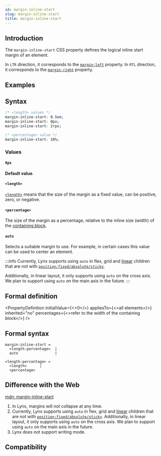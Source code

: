 ```yaml
---
id: margin-inline-start
slug: margin-inline-start
title: margin-inline-start
---
```


## Introduction

The `margin-inline-start` CSS property defines the logical inline start margin of an element.

In `LTR` direction, it corresponds to the [`margin-left`](./margin-left) property.
In `RTL` direction, it corresponds to the [`margin-right`](./margin-right) property.

## Examples


<Go
  example="css-api"
  defaultFile="src/margin-inline-start/App.tsx"
  img="https://lf-lynx.tiktok-cdns.com/obj/lynx-artifacts-oss-sg/lynx-website/assets/doc/css/margin-inline-start.jpg"
  entry="src/margin-inline-start"
  defaultEntryFile="dist/margin-inline-start.lynx.bundle"
/>

## Syntax

```css
/* <length> values */
margin-inline-start: 0.5em;
margin-inline-start: 0px;
margin-inline-start: 2rpx;

/* <percentage> value */
margin-inline-start: 10%;
```

### Values

#### `0px`

**Default value**.

#### `<length>`

[`<length>`](/api/css/data-type/length.mdx) means that the size of the margin as a fixed value, can be positive, zero, or negative.

#### `<percentage>`

The size of the margin as a percentage, relative to the inline size (width) of the [containing block](https://developer.mozilla.org/en-US/docs/Web/CSS/Containing_block).

#### `auto`

Selects a suitable margin to use. For example, in certain cases this value can be used to center an element.

:::info
Currently, Lynx supports using `auto` in flex, grid and [linear](/guide/ui/layout/linear-layout.mdx) children that are not with [`position:fixed/absolute/sticky`](./position).

Additionally, in linear layout, it only supports using `auto` on the cross axis. We plan to support using `auto` on the main axis in the future.
:::

## Formal definition


<PropertyDefinition
  initialValue={<>0</>}
  appliesTo={<>all elements</>}
  inherited="no"
  percentages={<>refer to the width of the containing block</>}
/>

## Formal syntax

```
margin-inline-start =
  <length-percentage>  |
  auto                 |

<length-percentage> =
  <length>      |
  <percentage>
```

## Difference with the Web

[mdn: margin-inline-start](https://developer.mozilla.org/en/docs/Web/CSS/margin-inline-start)

1. In Lynx, margins will not collapse at any time.
2. Currently, Lynx supports using `auto` in flex, grid and [linear](/guide/ui/layout/linear-layout.mdx) children that are not with [`position:fixed/absolute/sticky`](./position). Additionally, in linear layout, it only supports using `auto` on the cross axis. We plan to support using `auto` on the main axis in the future.
3. Lynx does not support writing mode.

## Compatibility


<LegacyCompatTable metadata="css/properties/margin-inline-start" />
